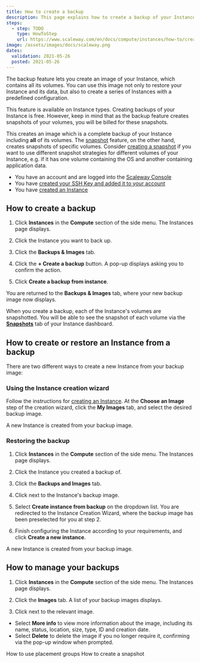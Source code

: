 ```yaml
---
title: How to create a backup
description: This page explains how to create a backup of your Instance
steps:
  - step: TODO
    type: HowToStep
    url: https://www.scaleway.com/en/docs/compute/instances/how-to/create-a-backup
image: /assets/images/docs/scaleway.png
dates:
  validation: 2021-05-26
  posted: 2021-05-26
---
```


The backup feature lets you create an image of your Instance, which contains all its volumes. You can use this image not only to restore your Instance and its data, but also to create a series of Instances with a predefined configuration. 

This feature is available on Instance types. Creating backups of your Instance is free. However, keep in mind that as the backup feature creates snapshots of your volumes, you will be billed for these snapshots.

<Message type="note">

This creates an image which is a complete backup of your Instance including **all** of its volumes. The [snapshot](/compute/instances/concepts#snapshot) feature, on the other hand, creates snapshots of specific volumes. Consider [creating a snapshot](/compute/instances/how-to/create-a-snapshot/) if you want to use different snapshot strategies for different volumes of your Instance, e.g. if it has one volume containing the OS and another containing application data. 

</Message>

<Message type="requirement">

  - You have an account and are logged into the [Scaleway Console](https://console.scaleway.com)
  - You have [created your SSH Key and added it to your account](/console/my-project/how-to/create-ssh-key/)
  - You have [created an Instance](/compute/instances/how-to/create-an-instance)

</Message>

## How to create a backup

1. Click **Instances** in the **Compute** section of the side menu. The Instances page displays.

2. Click the Instance you want to back up.

3. Click the **Backups & Images** tab.

  <Lightbox src="scaleway-create-backup.png" alt="" />

4. Click the **+ Create a backup** button. A pop-up displays asking you to confirm the action.

5. Click **Create a backup from instance**.

You are returned to the **Backups & Images** tab, where your new backup image now displays.

<Message type="note">

When you create a backup, each of the Instance's volumes are snapshotted. You will be able to see the snapshot of each volume via the [**Snapshots**](https://console.scaleway.com/instance/snapshots) tab of your Instance dashboard.

</Message>


## How to create or restore an Instance from a backup

There are two different ways to create a new Instance from your backup image:

### Using the Instance creation wizard

Follow the instructions for [creating an Instance](/compute/instances/how-to/create-an-instance). At the **Choose an Image** step of the creation wizard, click the **My Images** tab, and select the desired backup image.

<Lightbox src="scaleway-create-from-backup.png" alt="" />

A new Instance is created from your backup image.


### Restoring the backup

1. Click **Instances** in the **Compute** section of the side menu. The Instances page displays.

2. Click the Instance you created a backup of.

3. Click the **Backups and Images** tab.

4. Click <Icon name="more" /> next to the Instance's backup image.

  <Lightbox src="scaleway-backup-create-from-tab.png" alt="" />

5. Select **Create instance from backup** on the dropdown list. You are redirected to the Instance Creation Wizard, where the backup image has been preselected for you at step 2.

6. Finish configuring the Instance according to your requirements, and click **Create a new instance**.

A new Instance is created from your backup image.

## How to manage your backups

1. Click **Instances** in the **Compute** section of the side menu. The Instances page displays.

2. Click the **Images** tab. A list of your backup images displays.

3. Click <Icon name="more" /> next to the relevant image.

  - Select **More info** to view more information about the image, including its name, status, location, size, type, ID and creation date.
  - Select **Delete** to delete the image if you no longer require it, confirming via the pop-up window when prompted.


  <Navigation title="See Also">
  <PreviousButton to="/compute/instances/how-to/use-placement-groups/">How to use placement groups</PreviousButton>
  <NextButton to="/compute/instances/how-to/create-a-snapshot/">How to create a snapshot</NextButton>
</Navigation>
